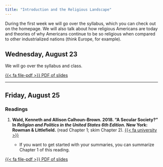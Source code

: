 ```yaml
---
title: "Introduction and the Religious Landscape"
---
```


During the first week we will go over the syllabus, which you can check out on the homepage. We will also talk about how religious Americans are today and theories of why Americans continue to be so religious when compared to other industrialized nations (think Europe, for example).

## Wednesday, August 23

We will go over the syllabus and class.

[<span class="btn btn-danger">{{< fa file-pdf >}} PDF of slides </span></p>](/data/handouts/1_Introduction.pdf)

---

## Friday, August 25

### Readings

1. **Wald, Kenneth and Allison Calhoun-Brown. 2018. "A Secular Society?" In *Religion and Politics in the United States 6th Edition.* New York: Rowman & Littlefield.** (read Chapter 1; skim Chapter 2). [{{< fa university >}}](https://search.ebscohost.com/login.aspx?direct=true&AuthType=shib&db=nlebk&AN=341943&site=eds-live&scope=site&custid=asc1&ebv=EB&ppid=pp_1)
 
    - If you want to get started with your summaries, you can summarize Chapter 1 of this reading.
    
    
[<span class="btn btn-danger">{{< fa file-pdf >}} PDF of slides </span></p>](/data/handouts/2_Religious_Landscape.pdf)